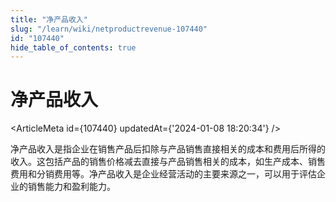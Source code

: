 ```yaml
---
title: "净产品收入"
slug: "/learn/wiki/netproductrevenue-107440"
id: "107440"
hide_table_of_contents: true
---
```



# 净产品收入

<ArticleMeta id={107440} updatedAt={'2024-01-08 18:20:34'} />
<div className='border-solid border-b border-t-0 my-4 border-[var(--ifm-color-gray-300)]' />

净产品收入是指企业在销售产品后扣除与产品销售直接相关的成本和费用后所得的收入。这包括产品的销售价格减去直接与产品销售相关的成本，如生产成本、销售费用和分销费用等。净产品收入是企业经营活动的主要来源之一，可以用于评估企业的销售能力和盈利能力。

